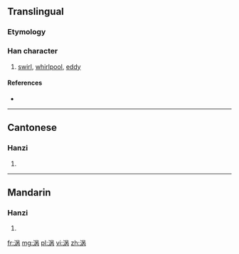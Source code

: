 {{also|渦}}
==Translingual==

===Etymology===
{{Han simp|渦|f=咼|t=呙}}

===Han character===
{{Han char|rn=85|rad=水|as=07|sn=10|four=|canj=水口人月 (EROB)}}

# [[swirl]], [[whirlpool]], [[eddy]]

====References====
* {{Han ref|kx=0627.311|hdz=31624.070|uh=6DA1|ud=28065}}

----

==Cantonese==

===Hanzi===
{{yue-hanzi|jyut=|y=gwo1, wo1|tra=渦}}

# {{defn|lang=yue|sort=水07}}

----

==Mandarin==

===Hanzi===
{{cmn-hanzi|tra=渦|pin=[[wō]] ([[wo1]])|wg=wo<sup>1</sup>}}

# {{defn|lang=cmn|sort=水07}}

[[fr:涡]]
[[mg:涡]]
[[pl:涡]]
[[vi:涡]]
[[zh:涡]]